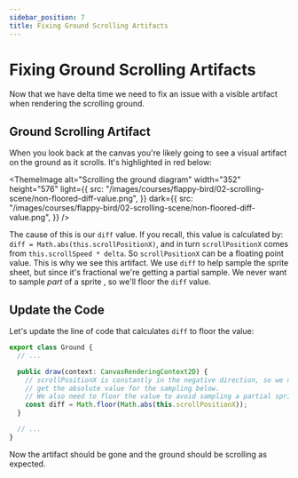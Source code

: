 ```yaml
---
sidebar_position: 7
title: Fixing Ground Scrolling Artifacts
---
```


# Fixing Ground Scrolling Artifacts

Now that we have delta time we need to fix an issue with a visible artifact when rendering the scrolling ground.

## Ground Scrolling Artifact

When you look back at the canvas you're likely going to see a visual artifact on the ground as it scrolls. It's highlighted in red below:

<ThemeImage
  alt="Scrolling the ground diagram"
  width="352"
  height="576"
  light={{
    src: "/images/courses/flappy-bird/02-scrolling-scene/non-floored-diff-value.png",
  }}
  dark={{
    src: "/images/courses/flappy-bird/02-scrolling-scene/non-floored-diff-value.png",
  }}
/>

The cause of this is our `diff` value. If you recall, this value is calculated by: `diff = Math.abs(this.scrollPositionX)`, and in turn `scrollPositionX` comes from `this.scrollSpeed * delta`. So `scrollPositionX` can be a floating point value. This is why we see this artifact. We use `diff` to help sample the sprite sheet, but since it's fractional we're getting a partial sample. We never want to sample _part_ of a sprite , so we'll floor the `diff` value.

## Update the Code

Let's update the line of code that calculates `diff` to floor the value:

```ts title="src/entities/ground.ts" +{7,8}
export class Ground {
  // ...

  public draw(context: CanvasRenderingContext2D) {
    // scrollPositionX is constantly in the negative direction, so we need to
    // get the absolute value for the sampling below.
    // We also need to floor the value to avoid sampling a partial sprite.
    const diff = Math.floor(Math.abs(this.scrollPositionX));
  }

  // ...
}
```

Now the artifact should be gone and the ground should be scrolling as expected.
